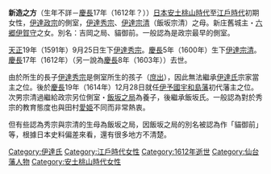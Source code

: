 {{article issues
|
{{Npov|time=2010-02-11T15:36:27+00:00}}
{{Unreferenced|time=2010-02-11T15:36:27+00:00}}
}}
'''新造之方'''（生年不詳－[[慶長|慶長]]17年（1612年？））[[日本|日本]][[安土桃山時代|安土桃山時代]]至[[江戶時代|江戶時代]]初期女性，[[伊達政宗|伊達政宗]]的側室，[[伊達秀宗|伊達秀宗]]、[[伊達宗清|伊達宗清]]（飯坂宗清）之母。新庄舊城主・[[六郷伊賀守|六郷伊賀守]]之女。別名：吉岡之局、貓御前。一般認為是政宗最早的側室。

[[天正_(日本)|天正]]19年（1591年）9月25日生下[[伊達秀宗|伊達秀宗]]。[[慶長|慶長]]5年（1600年）生下[[伊達宗清|伊達宗清]]。[[慶長|慶長]]17年（1612年）（另一說為[[慶長|慶長]]8年（1603年））去世。

由於所生的長子[[伊達秀宗|伊達秀宗]]是側室所生的孩子（[[庶出|庶出]]），因此無法繼承[[伊達氏|伊達氏]]宗家當主之位。後於[[慶長|慶長]]19年（1614年）12月28日就任[[伊予國|伊予國]][[宇和島藩|宇和島藩]]初代藩主之位。次男宗清過繼給政宗另位側室・[[飯坂之局|飯坂之局]]為養子，後繼承飯坂氏。一般認為對於秀宗的教育態度也與田村[[愛姫|愛姫]]不同而非常熱衷。

但有些認為秀宗與宗清的生母為飯坂之局，因飯坂之局的別名被認為作「貓御前」等，根據日本史料偏差來看，還有很多地方不清楚。

[[Category:伊達氏|Category:伊達氏]]
[[Category:江戶時代女性|Category:江戶時代女性]]
[[Category:1612年逝世|Category:1612年逝世]]
[[Category:仙台藩人物|Category:仙台藩人物]]
[[Category:安土桃山時代女性|Category:安土桃山時代女性]]